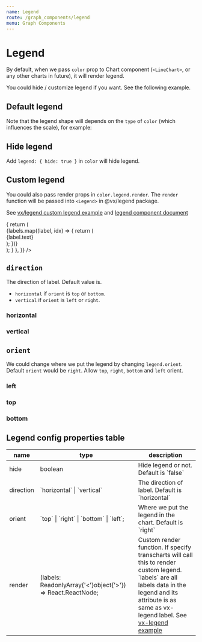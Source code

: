 ```yaml
---
name: Legend
route: /graph_components/legend
menu: Graph Components
---
```



# Legend

By default, when we pass `color` prop to Chart component (`<LineChart>`, or any other charts in future), it will render legend.

You could hide / customize legend if you want. See the following example.

## Default legend

<Playground>
  <div style={{ width: '100%', height: '320px' }}>
    <LineChart
      data={multiLinesData}
      x={{ type: 'quantitative', field: 'x' }}
      y={{ type: 'quantitative', field: 'y' }}
      color={{
        field: "type",
        type: "nominal",
      }}
    />
  </div>
</Playground>

Note that the legend shape will depends on the `type` of `color` (which influences the scale), for example:

<Playground>
  <div style={{ width: '100%', height: '320px' }}>
    <LineChart
      data={[
        { x: 1, y: 5, size: 3 },
        { x: 3, y: 6, size: 3 },
        { x: 2, y: 3, size: 3 },
        { x: 9, y: 7, size: 3 },
        { x: 7, y: 1, size: 3 },
        { x: 4, y: 2, size: 5 },
        { x: 1, y: 10, size: 5 },
        { x: 6, y: 4, size: 5 },
        { x: 8, y: 9, size: 5 },
        { x: 9, y: 0, size: 5 },
        { x: 5, y: 3, size: 8 },
        { x: 3, y: 8, size: 8 },
        { x: 4, y: 4, size: 8 },
        { x: 10, y:7, size: 8 },
      ]}
      x={{ type: 'quantitative', field: 'x' }}
      y={{ type: 'quantitative', field: 'y' }}
      color={{
        field: "size",
        type: "ordinal",
      }}
    />
  </div>
</Playground>

## Hide legend

Add `legend: { hide: true }` in `color` will hide legend.

<Playground>
  <div style={{ width: '100%', height: '320px' }}>
    <LineChart
      data={multiLinesData}
      x={{ type: 'quantitative', field: 'x' }}
      y={{ type: 'quantitative', field: 'y' }}
      color={{
        field: "type",
        type: "nominal",
        legend: {
          hide: true,
        },
      }}
    />
  </div>
</Playground>

## Custom legend

You could also pass render props in `color.legend.render`. The `render` function will be passed into `<Legend>` in @vx/legend package.

See [vx/legend custom legend example](https://vx-demo.now.sh/legends) and [legend component document](https://vx-demo.now.sh/static/docs/vx-legend.html#legend-)

<Playground>
  <div style={{ width: '100%', height: '320px' }}>
    <LineChart
      data={multiLinesData}
      x={{ type: 'quantitative', field: 'x' }}
      y={{ type: 'quantitative', field: 'y' }}
      color={{
        field: "type",
        type: "nominal",
        legend: {
          render: (labels) => {
            return (
              <div>
                {labels.map((label, idx) => {
                  return (
                    <div
                      key={idx}
                      style={{
                        backgroundColor: label.value,
                        color: '#eee',
                        padding: '5px 10px',
                        marginBottom: 5,
                      }}
                    >
                      {label.text}
                    </div>
                  );
                })}
              </div>
            );
          }
        },
      }}
    />
  </div>
</Playground>

## `direction`

The direction of label. Default value is.

* `horizontal` if `orient` is `top` or `bottom`.
* `vertical` if `orient` is `left` or `right`.

### horizontal

<Playground>
  <div style={{ width: '100%', height: '320px' }}>
    <LineChart
      data={multiLinesData}
      x={{ type: 'quantitative', field: 'x' }}
      y={{ type: 'quantitative', field: 'y' }}
      color={{
        field: "type",
        type: "nominal",
        legend: {
          direction: 'horizontal'
        }
      }}
    />
  </div>
</Playground>

### vertical

<Playground>
  <div style={{ width: '100%', height: '320px' }}>
    <LineChart
      data={multiLinesData}
      x={{ type: 'quantitative', field: 'x' }}
      y={{ type: 'quantitative', field: 'y' }}
      color={{
        field: "type",
        type: "nominal",
        legend: {
          direction: 'vertical'
        }
      }}
    />
  </div>
</Playground>

## `orient`

We could change where we put the legend by changing `legend.orient`. Default `orient` would be `right`. Allow `top`, `right`, `bottom` and `left` orient.

### left

<Playground>
  <div style={{ width: '100%', height: '320px' }}>
    <LineChart
      data={multiLinesData}
      x={{ type: 'quantitative', field: 'x' }}
      y={{ type: 'quantitative', field: 'y' }}
      color={{
        field: "type",
        type: "nominal",
        legend: {
          orient: 'left'
        }
      }}
    />
  </div>
</Playground>

### top

<Playground>
  <div style={{ width: '100%', height: '320px' }}>
    <LineChart
      data={multiLinesData}
      x={{ type: 'quantitative', field: 'x' }}
      y={{ type: 'quantitative', field: 'y' }}
      color={{
        field: "type",
        type: "nominal",
        legend: {
          orient: 'top'
        }
      }}
    />
  </div>
</Playground>

### bottom

<Playground>
  <div style={{ width: '100%', height: '320px' }}>
    <LineChart
      data={multiLinesData}
      x={{ type: 'quantitative', field: 'x' }}
      y={{ type: 'quantitative', field: 'y' }}
      color={{
        field: "type",
        type: "nominal",
        legend: {
          orient: 'bottom'
        }
      }}
    />
  </div>
</Playground>

## Legend config properties table

<table>
  <thead>
    <tr>
      <th>
        name
      </th>
      <th>
        type
      </th>
      <th>
        description
      </th>
    </tr>
  </thead>
  <tbody>
    <tr>
      <td>hide</td>
      <td>boolean</td>
      <td>Hide legend or not. Default is `false`</td>
    </tr>
    <tr>
      <td>direction</td>
      <td>`horizontal` | `vertical`</td>
      <td>
        The direction of label. Default is `horizontal`
      </td>
    </tr>
    <tr>
      <td>orient</td>
      <td>`top` | `right` | `bottom` | `left`;</td>
      <td>
        Where we put the legend in the chart. Default is `right`
      </td>
    </tr>
    <tr>
      <td>render</td>
      <td>(labels: ReadonlyArray{'<'}object{'>'}) => React.ReactNode;</td>
      <td>
        Custom render function. If specify transcharts will call this to render custom legend.<br />
        `labels` are all labels data in the legend and its attribute is as same as vx-legend label. See
        <a target="_blank" rel="noopener" href="https://vx-demo.now.sh/legends">vx-legend example</a>
      </td>
    </tr>
  </tbody>
</table>
